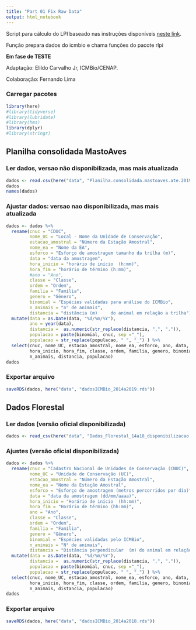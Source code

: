 ```yaml
---
title: "Part 01 Fix Raw Data"
output: html_notebook
---
```


Script para cálculo do LPI baseado nas instruções disponíveis [neste link](https://github.com/Zoological-Society-of-London/rlpi).

Função prepara dados do icmbio e chama funções do pacote rlpi

**Em fase de TESTE**

Adaptação: Elildo Carvalho Jr, ICMBio/CENAP.

Colaboração: Fernando Lima

### Carregar pacotes
```r
library(here)
#library(tidyverse)
#library(lubridate)
#library(hms)
library(dplyr)
#library(stringr)
```

## Planilha consolidada MastoAves

### Ler dados, versao não disponibilizada, mas mais atualizada

```r
dados <- read.csv(here("data", "Planilha.consolidada.mastoaves.ate.2019.csv"), encoding = "UTF-8")
dados
names(dados)
```

### Ajustar dados: versao nao disponibilizada, mas mais atualizada

```r
dados <- dados %>%
  rename(cnuc = "CDUC",
         nome_UC = "Local - Nome da Unidade de Conservação",
         estacao_amostral = "Número da Estação Amostral",
         nome_ea = "Nome da EA",
         esforco = "Esforço de amostragem tamanho da trilha (m)",
         data = "data da amostragem",
         hora_inicio = "horário de início  (h:mm)",
         hora_fim = "horário de término (h:mm)",
         #ano = "Ano",
         classe = "Classe",
         ordem = "Ordem",
         familia = "Família",
         genero = "Gênero",
         binomial = "Espécies validadas para análise do ICMBio",
         n_animais = "n° de animais",
         distancia = "distância (m)     do animal em relação a trilha") %>%
  mutate(data = as.Date(data, "%d/%m/%Y"),
         ano = year(data),
         distancia =  as.numeric(str_replace(distancia, ",", ".")),
         populacao = paste(binomial, cnuc, sep ="_"),
         populacao = str_replace(populacao, " ", "_") ) %>%
  select(cnuc, nome_UC, estacao_amostral, nome_ea, esforco, ano, data,
         hora_inicio, hora_fim, classe, ordem, familia, genero, binomial,
         n_animais, distancia, populacao)
dados
```

### Exportar arquivo
```r
saveRDS(dados, here("data", "dadosICMBio_2014a2019.rds"))
```

## Dados Florestal
### Ler dados (versão oficial disponibilizada)

```r
dados <- read_csv(here("data", "Dados_Florestal_14a18_disponibilizacao.csv"))
```

### Ajustes (versão oficial disponibilizada)

```r
dados <- dados %>%
  rename(cnuc = "Cadastro Nacional de Unidades de Conservação (CNUC)",
         nome_UC = "Unidade de Conservação (UC)",
         estacao_amostral = "Número da Estação Amostral",
         nome_ea = "Nome da Estação Amostral",
         esforco = "Esforço de amostragem (metros percorridos por dia)",
         data = "data da amostragem (dd/mm/aaaa)",
         hora_inicio = "Horário de início  (hh:mm)",
         hora_fim = "Horário de término (hh:mm)",
         ano = "Ano",
         classe = "Classe",
         ordem = "Ordem",
         familia = "Família",
         genero = "Gênero",
         binomial = "Espécies validadas pelo ICMBio",
         n_animais = "N° de animais",
         distancia = "Distância perpendicular  (m) do animal em relação a trilha") %>%
  mutate(data = as.Date(data, "%d/%m/%Y"),
         distancia =  as.numeric(str_replace(distancia, ",", ".")),
         populacao = paste(binomial, cnuc, sep ="_"),
         populacao = str_replace(populacao, " ", "_") ) %>%
  select(cnuc, nome_UC, estacao_amostral, nome_ea, esforco, ano, data,
         hora_inicio, hora_fim, classe, ordem, familia, genero, binomial,
         n_animais, distancia, populacao)
dados
```

### Exportar arquivo
```r
saveRDS(dados, here("data", "dadosICMBio_2014a2018.rds"))
```